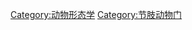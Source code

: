{{Commonscat|Arthropoda anatomy}}

[[Category:动物形态学|Category:动物形态学]]
[[Category:节肢动物门|Category:节肢动物门]]